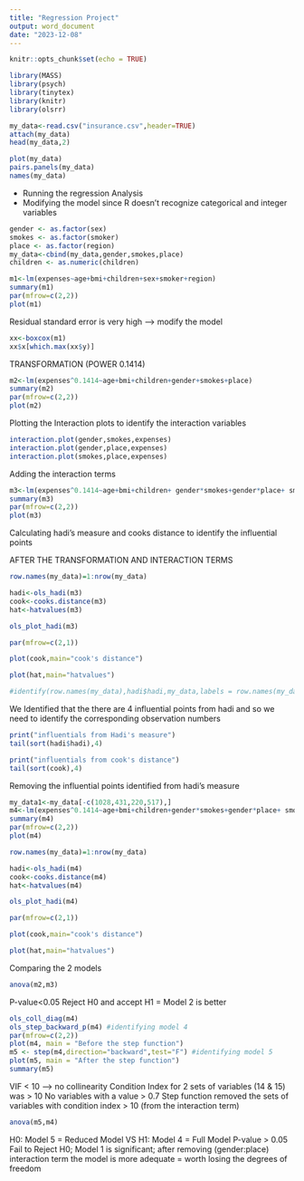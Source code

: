 ---
title: "Regression Project"
output: word_document
date: "2023-12-08"
---

```{r setup, include=FALSE}
knitr::opts_chunk$set(echo = TRUE)
```

```{r include=FALSE}
library(MASS)
library(psych)
library(tinytex)
library(knitr)
library(olsrr)
```

```{r}
my_data<-read.csv("insurance.csv",header=TRUE)
attach(my_data)
head(my_data,2)
```

```{r}
plot(my_data)
pairs.panels(my_data)
names(my_data)
```

- Running the regression Analysis
- Modifying the model since R doesn't recognize categorical and integer variables 
```{r}
gender <- as.factor(sex)
smokes <- as.factor(smoker)
place <- as.factor(region)
my_data<-cbind(my_data,gender,smokes,place)
children <- as.numeric(children)

m1<-lm(expenses~age+bmi+children+sex+smoker+region)
summary(m1)
par(mfrow=c(2,2))
plot(m1)
```
Residual standard error is very high --> modify the model

```{r}
xx<-boxcox(m1)
xx$x[which.max(xx$y)]
```

TRANSFORMATION (POWER 0.1414)
```{r}
m2<-lm(expenses^0.1414~age+bmi+children+gender+smokes+place)
summary(m2)
par(mfrow=c(2,2))
plot(m2)
```


Plotting the Interaction plots to identify the interaction variables
```{r}
interaction.plot(gender,smokes,expenses)
interaction.plot(gender,place,expenses)
interaction.plot(smokes,place,expenses)
```

Adding the interaction terms
```{r}
m3<-lm(expenses^0.1414~age+bmi+children+ gender*smokes+gender*place+ smokes*place)
summary(m3)
par(mfrow=c(2,2))
plot(m3)
```


Calculating hadi's measure and cooks distance to identify the influential points

AFTER THE TRANSFORMATION AND INTERACTION TERMS
```{r}
row.names(my_data)=1:nrow(my_data)

hadi<-ols_hadi(m3)
cook<-cooks.distance(m3)
hat<-hatvalues(m3)

ols_plot_hadi(m3)

par(mfrow=c(2,1))

plot(cook,main="cook's distance")

plot(hat,main="hatvalues")

#identify(row.names(my_data),hadi$hadi,my_data,labels = row.names(my_data)) #this command to be implemented in the console
```
We Identified that the there are 4 influential points from hadi and so we need to identify the corresponding observation numbers
```{r}
print("influentials from Hadi's measure")
tail(sort(hadi$hadi),4)

print("influentials from cook's distance")
tail(sort(cook),4)
```

Removing the influential points identified from hadi's measure
```{r}
my_data1<-my_data[-c(1028,431,220,517),]
m4<-lm(expenses^0.1414~age+bmi+children+gender*smokes+gender*place+ smokes*place,data=my_data1)
summary(m4)
par(mfrow=c(2,2))
plot(m4)
```
```{r}
row.names(my_data)=1:nrow(my_data)

hadi<-ols_hadi(m4)
cook<-cooks.distance(m4)
hat<-hatvalues(m4)

ols_plot_hadi(m4)

par(mfrow=c(2,1))

plot(cook,main="cook's distance")

plot(hat,main="hatvalues")
```

Comparing the 2 models
```{r}
anova(m2,m3)
```
P-value<0.05
Reject H0 and accept H1 = Model 2 is better



```{r}
ols_coll_diag(m4)
ols_step_backward_p(m4) #identifying model 4
par(mfrow=c(2,2))
plot(m4, main = "Before the step function")
m5 <- step(m4,direction="backward",test="F") #identifying model 5
plot(m5, main = "After the step function")
summary(m5)
```


VIF < 10 --> no collinearity
Condition Index for 2 sets of variables (14 & 15) was > 10
No variables with a value > 0.7
Step function removed the sets of variables with condition index > 10 (from the interaction term)


```{r}
anova(m5,m4)
```
H0: Model 5 = Reduced Model     VS          H1: Model 4 = Full Model
P-value > 0.05
Fail to Reject H0; Model 1 is significant; after removing (gender:place) interaction term the model is more adequate = worth losing the degrees of freedom



